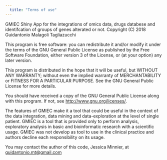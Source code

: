 ```yaml
---
  title: "Terms of use"
---
```

GMIEC Shiny App for the integrations of omics data, drugs databese and identifcation of groups of genes alterated or not.
Copyright (C) 2018  Guidantonio Malagoli Tagliazucchi

This program is free software: you can redistribute it and/or modify
it under the terms of the GNU General Public License as published by
the Free Software Foundation, either version 3 of the License, or
(at your option) any later version.

This program is distributed in the hope that it will be useful,
but WITHOUT ANY WARRANTY; without even the implied warranty of
MERCHANTABILITY or FITNESS FOR A PARTICULAR PURPOSE.  See the
GNU General Public License for more details.

You should have received a copy of the GNU General Public License
along with this program.  If not, see <http://www.gnu.org/licenses/>.

The features of GMIEC make it a tool that could be useful in the context of the data integration, data mining and data-exploration at the level of single patient. GMIEC is a tool that is provided only to perform analysis, exploratory analysis in basic and bioinformatic research with a scientific usage. GMIEC was not develop as tool to use in the clinical practice and authors decline each responsibility on its usage.

You may contact the author of this code, Jessica Minnier, at <guidantonio.mt@gmail.com>